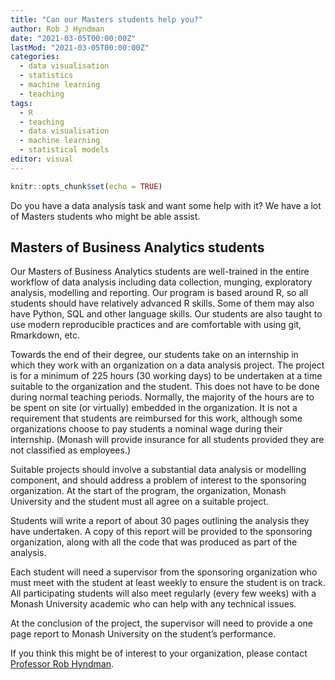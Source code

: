 ```yaml
---
title: "Can our Masters students help you?"
author: Rob J Hyndman
date: "2021-03-05T00:00:00Z"
lastMod: "2021-03-05T00:00:00Z"
categories:
  - data visualisation
  - statistics
  - machine learning
  - teaching
tags:
  - R
  - teaching
  - data visualisation
  - machine learning
  - statistical models
editor: visual
---
```


```r
knitr::opts_chunk$set(echo = TRUE)
```

Do you have a data analysis task and want some help with it? We have a lot of Masters students who might be able assist.

## Masters of Business Analytics students

Our Masters of Business Analytics students are well-trained in the entire workflow of data analysis including data collection, munging, exploratory analysis, modelling and reporting. Our program is based around R, so all students should have relatively advanced R skills. Some of them may also have Python, SQL and other language skills. Our students are also taught to use modern reproducible practices and are comfortable with using git, Rmarkdown, etc.

Towards the end of their degree, our students take on an internship in which they work with an organization on a data analysis project. The project is for a minimum of 225 hours (30 working days) to be undertaken at a time suitable to the organization and the student. This does not have to be done during normal teaching periods. Normally, the majority of the hours are to be spent on site (or virtually) embedded in the organization. It is not a requirement that students are reimbursed for this work, although some organizations choose to pay students a nominal wage during their internship. (Monash will provide insurance for all students provided they are not classified as employees.)

Suitable projects should involve a substantial data analysis or modelling component, and should address a problem of interest to the sponsoring organization. At the start of the program, the organization, Monash University and the student must all agree on a suitable project.

Students will write a report of about 30 pages outlining the analysis they have undertaken. A copy of this report will be provided to the sponsoring organization, along with all the code that was produced as part of the analysis.

Each student will need a supervisor from the sponsoring organization who must meet with the student at least weekly to ensure the student is on track. All participating students will also meet regularly (every few weeks) with a Monash University academic who can help with any technical issues.

At the conclusion of the project, the supervisor will need to provide a one page report to Monash University on the student's performance.

If you think this might be of interest to your organization, please contact [Professor Rob Hyndman](mailto:Rob.Hyndman@monash.edu).
